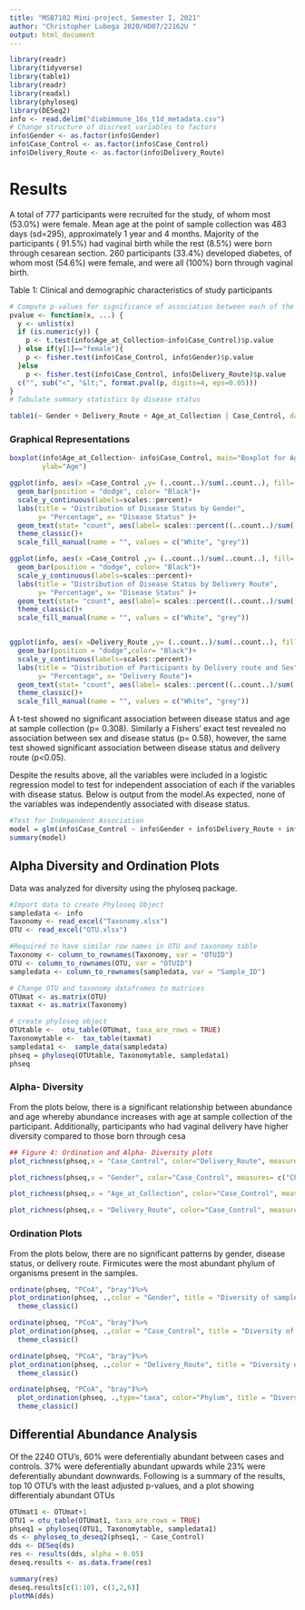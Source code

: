 ---
title: "MSB7102 Mini-project, Semester I, 2021"
author: "Christopher Lubega 2020/HD07/22162U "
output: html_document
---


```{r  global, warning=FALSE, include=F, echo = T ,message= FALSE}
library(readr)
library(tidyverse)
library(table1)
library(readr)
library(readxl)
library(phyloseq)
library(DESeq2)
info <- read.delim("diabimmune_16s_t1d_metadata.csv")
# Change structure of discreet variables to factors 
info$Gender <- as.factor(info$Gender)  
info$Case_Control <- as.factor(info$Case_Control)
info$Delivery_Route <- as.factor(info$Delivery_Route)
```


# Results 
A total of 777 participants were recruited for the study, of whom most (53.0%) were female. Mean age at the point of sample collection was 483 days (sd=295), approximately 1 year and 4 months. Majority of the participants ( 91.5%) had vaginal birth while the rest (8.5%) were born through cesarean section. 
260 participants (33.4%) developed diabetes, of whom most (54.6%) were female, and were all (100%) born through vaginal birth.

Table 1: Clinical and demographic characteristics of study participants 
```{r include=T, warning=FALSE, echo = T } 

# Compute p-values for significance of association between each of the other variables and disease status 
pvalue <- function(x, ...) {
  y <- unlist(x)
  if (is.numeric(y)) {
    p <- t.test(info$Age_at_Collection~info$Case_Control)$p.value
  } else if(y[1]=="female"){
    p <- fisher.test(info$Case_Control, info$Gender)$p.value
  }else
    p <- fisher.test(info$Case_Control, info$Delivery_Route)$p.value
  c("", sub("<", "&lt;", format.pval(p, digits=4, eps=0.05)))
}
# Tabulate summary statistics by disease status

table1(~ Gender + Delivery_Route + Age_at_Collection | Case_Control, data= info, extra.col=list(`P-value`=pvalue))
```


### Graphical Representations
```{r include=T, warning=FALSE, echo=T} 
boxplot(info$Age_at_Collection~ info$Case_Control, main="Boxplot for Age at Collection by Disease Status", xlab="Disease Status", 
        ylab="Age")

ggplot(info, aes(x =Case_Control ,y= (..count..)/sum(..count..), fill= Gender)) + 
  geom_bar(position = "dodge", color= "Black")+
  scale_y_continuous(labels=scales::percent)+ 
  labs(title = "Distribution of Disease Status by Gender",
       y= "Percentage", x= "Disease Status" )+
  geom_text(stat= "count", aes(label= scales::percent((..count..)/sum(..count..))), position = position_dodge(0.9), size=4, vjust=-0.1)+
  theme_classic()+
  scale_fill_manual(name = "", values = c("White", "grey"))

ggplot(info, aes(x =Case_Control ,y= (..count..)/sum(..count..), fill= Delivery_Route)) + 
  geom_bar(position = "dodge", color= "Black")+
  scale_y_continuous(labels=scales::percent)+ 
  labs(title = "Distribution of Disease Status by Delivery Route",
       y= "Percentage", x= "Disease Status" )+
  geom_text(stat= "count", aes(label= scales::percent((..count..)/sum(..count..))), position = position_dodge(0.9), size=4, vjust=-0.1)+
  theme_classic()+
  scale_fill_manual(name = "", values = c("White", "grey"))


ggplot(info, aes(x =Delivery_Route ,y= (..count..)/sum(..count..), fill= Gender)) + 
  geom_bar(position = "dodge",color= "Black")+
  scale_y_continuous(labels=scales::percent)+ 
  labs(title = "Distribution of Participants by Delivery route and Sex",
       y= "Percentage", x= "Delivery Route")+
  geom_text(stat= "count", aes(label= scales::percent((..count..)/sum(..count..))), position = position_dodge(0.9), size=4, vjust=-0.1)+
  theme_classic()+
  scale_fill_manual(name = "", values = c("White", "grey")) 

```



A t-test showed no significant association between disease status and age at sample collection (p= 0.308). Similarly a Fishers' exact test revealed no association between sex and disease status (p= 0.58), however, the same test showed significant association between disease status and delivery route (p<0.05). 

Despite the results above, all the variables were included in a logistic regression model to test for independent association of each if the variables with disease status. Below is output from the model.As expected, none of the variables was independently associated with disease status. 
```{r include=T, warning=FALSE, echo=T}
#Test for Independent Association
model = glm(info$Case_Control ~ info$Gender + info$Delivery_Route + info$Age_at_Collection,  family=binomial)
summary(model)
```


## Alpha Diversity and Ordination Plots
Data was analyzed for diversity using the phyloseq package. 
```{r include=T, warning=FALSE, echo=T, message=FALSE}
#Import data to create Phyloseq Object
sampledata <- info
Taxonomy <- read_excel("Taxonomy.xlsx")
OTU <- read_excel("OTU.xlsx")

#Required to have similar row names in OTU and taxonomy table
Taxonomy <- column_to_rownames(Taxonomy, var = "OTUID")
OTU <- column_to_rownames(OTU, var = "OTUID")
sampledata <- column_to_rownames(sampledata, var = "Sample_ID")

# Change OTU and taxonomy dataframes to matrices
OTUmat <- as.matrix(OTU)
taxmat <- as.matrix(Taxonomy)

# create phyloseq object
OTUtable <-  otu_table(OTUmat, taxa_are_rows = TRUE)
Taxonomytable <-  tax_table(taxmat)
sampledata1 <-  sample_data(sampledata)
phseq = phyloseq(OTUtable, Taxonomytable, sampledata1)
phseq

```

 
### Alpha- Diversity

From the plots below, there is a significant relationship between abundance and age whereby abundance increases with age at sample collection of the participant. Additionally, participants who had vaginal delivery have higher diversity compared to those born through cesa
```{r include=T, warning=FALSE, echo=T, message=FALSE}
## Figure 4: Ordination and Alpha- Diversity plots 
plot_richness(phseq,x = "Case_Control", color="Delivery_Route", measures= "Chao1")+ theme_classic()

plot_richness(phseq,x = "Gender", color="Case_Control", measures= c("Chao1", "shannon"))+ theme_classic()

plot_richness(phseq,x = "Age_at_Collection", color="Case_Control", measures= "Chao1")+ theme_classic()

plot_richness(phseq,x = "Delivery_Route", color="Case_Control", measures= "Chao1")+ theme_classic()
```

### Ordination Plots 

From the plots below, there are no significant patterns by gender, disease status, or delivery route. Firmicutes were the most abundant phylum of organisms present in the samples. 
```{r include=T, warning=FALSE, echo=T, message=FALSE}
ordinate(phseq, "PCoA", "bray")%>%
plot_ordination(phseq, .,color = "Gender", title = "Diversity of samples by Gender")+ 
  theme_classic()

ordinate(phseq, "PCoA", "bray")%>%
plot_ordination(phseq, .,color = "Case_Control", title = "Diversity of samples by Disease Status")+ 
  theme_classic()

ordinate(phseq, "PCoA", "bray")%>%
plot_ordination(phseq, .,color = "Delivery_Route", title = "Diversity of samples by Disease Status")+ 
  theme_classic()

ordinate(phseq, "PCoA", "bray")%>%
  plot_ordination(phseq, .,type="taxa", color="Phylum", title = "Diversity of samples by Phylum")+ 
  theme_classic()

```

## Differential Abundance Analysis
Of the 2240 OTU's, 60% were deferentially abundant between cases and controls. 37% were deferentially abundant upwards while 23% were deferentially abundant downwards. Following is a summary of the results, top 10 OTU's with the least adjusted p-values, and a plot showing differentialy abundant OTUs 

```{r include=T, echo=T, message=FALSE}

OTUmat1 <- OTUmat+1
OTU1 = otu_table(OTUmat1, taxa_are_rows = TRUE)
phseq1 = phyloseq(OTU1, Taxonomytable, sampledata1)
ds <- phyloseq_to_deseq2(phseq1, ~ Case_Control)
dds <- DESeq(ds)
res <- results(dds, alpha = 0.05)
deseq.results <- as.data.frame(res)

summary(res)
deseq.results[c(1:10), c(1,2,6)]
plotMA(dds)

```





